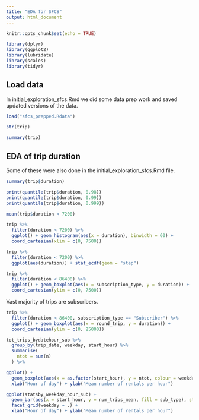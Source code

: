 ```yaml
---
title: "EDA for SFCS"
output: html_document
---
```


```r
knitr::opts_chunk$set(echo = TRUE)
```

```r
library(dplyr)
library(ggplot2)
library(lubridate)
library(scales)
library(tidyr)
```

## Load data

In initial_exploration_sfcs.Rmd we did some data prep work and saved updated versions of the data.

```r
load("sfcs_prepped.Rdata")
```

```r
str(trip)
```

```r
summary(trip)
```


## EDA of trip duration

Some of these were also done in the initial_exploration_sfcs.Rmd file.

```r
summary(trip$duration)
```

```r
print(quantile(trip$duration, 0.98))
print(quantile(trip$duration, 0.99))
print(quantile(trip$duration, 0.999))
```

```r
mean(trip$duration < 7200)
```

```r
trip %>% 
  filter(duration < 7200) %>% 
  ggplot() + geom_histogram(aes(x = duration), binwidth = 60) +
  coord_cartesian(xlim = c(0, 7500))
```



```r
trip %>% 
  filter(duration < 7200) %>%
  ggplot(aes(duration)) + stat_ecdf(geom = "step")
```


```r
trip %>% 
  filter(duration < 86400) %>% 
  ggplot() + geom_boxplot(aes(x = subscription_type, y = duration)) +
  coord_cartesian(ylim = c(0, 7500))
```

Vast majority of trips are subscribers.

```r
trip %>% 
  filter(duration < 86400, subscription_type == "Subscriber") %>% 
  ggplot() + geom_boxplot(aes(x = round_trip, y = duration)) +
  coord_cartesian(ylim = c(0, 25000))
```



```r
tot_trips_bydatehour_sub %>% 
  group_by(trip_date, weekday, start_hour) %>% 
  summarise(
    ntot = sum(n)
  ) %>% 

ggplot() + 
  geom_boxplot(aes(x = as.factor(start_hour), y = ntot, colour = weekday)) + facet_grid(weekday ~ .) +
  xlab("Hour of day") + ylab("Mean number of rentals per hour")
```

```r
ggplot(statsby_weekday_hour_sub) + 
  geom_bar(aes(x = start_hour, y = num_trips_mean, fill = sub_type), stat = "identity") +
  facet_grid(weekday ~ .) +
  xlab("Hour of day") + ylab("Mean number of rentals per hour")
```
